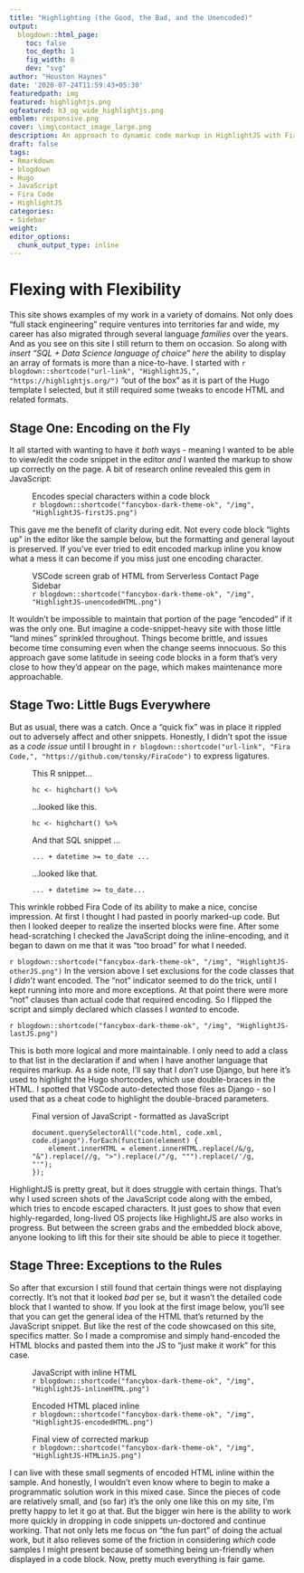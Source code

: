 ```yaml
---
title: "Highlighting (the Good, the Bad, and the Unencoded)"
output:
  blogdown::html_page:
    toc: false
    toc_depth: 1
    fig_width: 8
    dev: "svg"
author: "Houston Haynes"
date: '2020-07-24T11:59:43+05:30'
featuredpath: img
featured: highlightjs.png
ogfeatured: h3_og_wide_highlightjs.png
emblem: responsive.png
cover: \img\contact_image_large.png
description: An approach to dynamic code markup in HighlightJS with Fira Code ligatures for extra flair
draft: false
tags:
- Rmarkdown
- blogdown
- Hugo
- JavaScript
- Fira Code
- HighlightJS
categories: 
- Sidebar
weight: 
editor_options: 
  chunk_output_type: inline
---
```


# Flexing with Flexibility

This site shows examples of my work in a variety of domains. Not only does "full stack engineering" require ventures into territories far and wide, my career has also migrated through several language *families* over the years. And as you see on this site I still return to them on occasion. So along with *insert "SQL + Data Science language of choice" here* the ability to display an array of formats is more than a nice-to-have. I started with `r blogdown::shortcode("url-link", "HighlightJS,", "https://highlightjs.org/")` "out of the box" as it is part of the Hugo template I selected, but it still required some tweaks to encode HTML and related formats. 

## Stage One: Encoding on the Fly

It all started with wanting to have it *both* ways - meaning I wanted to be able to view/edit the code snippet in the editor *and* I wanted the markup to show up correctly on the page. A bit of research online revealed this gem in JavaScript:

<figure><figcaption class="caption">Encodes special characters within a code block</figcaption>
`r blogdown::shortcode("fancybox-dark-theme-ok", "/img", "HighlightJS-firstJS.png")`
</figure>
This gave me the benefit of clarity during edit. Not every code block "lights up" in the editor like the sample below, but the formatting and general layout is preserved. If you've ever tried to edit encoded markup inline you know what a mess it can become if you miss just one encoding character. 
<figure><figcaption class="caption">VSCode screen grab of HTML from Serverless Contact Page Sidebar</figcaption>
`r blogdown::shortcode("fancybox-dark-theme-ok", "/img", "HighlightJS-unencodedHTML.png")`
</figure>
It wouldn't be impossible to maintain that portion of the page "encoded" if it was the only one. But imagine a code-snippet-heavy site with those little "land mines" sprinkled throughout. Things become brittle, and issues become time consuming even when the change seems innocuous. So this approach gave some latitude in seeing code blocks in a form that's very close to how they'd appear on the page, which makes maintenance more approachable.

## Stage Two: Little Bugs Everywhere

But as usual, there was a catch. Once a "quick fix" was in place it rippled out to adversely affect and other snippets. Honestly, I didn't spot the issue as a *code issue* until I brought in `r blogdown::shortcode("url-link", "Fira Code,", "https://github.com/tonsky/FiraCode")` to express ligatures. 

<div class="row">
<div class="col-md-6">
<figure><figcaption class="caption">This R snippet...</figcaption>
<pre><code class="r">hc <- highchart() %>%</code></pre>
</figure>
</div>
<div class="col-md-6">
<figure><figcaption class="caption">...looked like this.</figcaption>
<pre><code class="html">hc &lt;- highchart() %&gt;%</code></pre>
</figure>
</div>
<div class="col-md-6">
<figure><figcaption class="caption">And that SQL snippet ...</figcaption>
<pre><code class="sql">... + datetime >= to_date ...</code></pre>
</figure>
</div>
<div class="col-md-6">
<figure><figcaption class="caption">...looked like that.</figcaption>
<pre><code class="html">... + datetime &gt;= to_date...</code></pre>
</figure>
</div>
</div>

This wrinkle robbed Fira Code of its ability to make a nice, concise impression. At first I thought I had pasted in poorly marked-up code. But then I looked deeper to realize the inserted blocks were fine. After some head-scratching I checked the JavaScript doing the inline-encoding, and it began to dawn on me that it was "too broad" for what I needed.

`r blogdown::shortcode("fancybox-dark-theme-ok", "/img", "HighlightJS-otherJS.png")`
In the version above I set exclusions for the code classes that I *didn't* want encoded. The "not" indicator seemed to do the trick, until I kept running into more and more exceptions. At that point there were more "not" clauses than actual code that required encoding. So I flipped the script and simply declared which classes I *wanted* to encode.

`r blogdown::shortcode("fancybox-dark-theme-ok", "/img", "HighlightJS-lastJS.png")`

This is both more logical and more maintainable. I only need to add a class to that list in the declaration if and when I have another language that requires markup. As a side note, I'll say that I *don't* use Django, but here it's used to highlight the Hugo shortcodes, which use double-braces in the HTML. I spotted that VSCode auto-detected those files as Django - so I used that as a cheat code to highlight the double-braced parameters.

<figure><figcaption class="caption">Final version of JavaScript - formatted as JavaScript</figcaption>
<pre><code class="javascript">document.querySelectorAll("code.html, code.xml, code.django").forEach(function(element) {
    element.innerHTML = element.innerHTML.replace(/&/g, "&amp;").replace(/</g, "&lt;").replace(/>/g, "&gt;").replace(/"/g, "&quot;").replace(/'/g, "&#039;");
});</code></pre>
</figure>

HighlightJS is pretty great, but it does struggle with certain things. That's why I used screen shots of the JavaScript code along with the embed, which tries to encode escaped characters. It just goes to show that even highly-regarded, long-lived OS projects like HighlightJS are also works in progress. But between the screen grabs and the embedded block above, anyone looking to lift this for their site should be able to piece it together.

## Stage Three: Exceptions to the Rules
So after that excursion I still found that certain things were not displaying correctly. It's not that it looked *bad* per se, but it wasn't the detailed code block that I wanted to show. If you look at the first image below, you'll see that you can get the general idea of the HTML that's returned by the JavaScript snippet. But like the rest of the code showcased on this site, specifics matter. So I made a compromise and simply hand-encoded the HTML blocks and pasted them into the JS to "just make it work" for this case.

<div class="row">
<div class="col-md-4">
<figure><figcaption class="caption">JavaScript with inline HTML</figcaption>
`r blogdown::shortcode("fancybox-dark-theme-ok", "/img", "HighlightJS-inlineHTML.png")`
</figure>
</div>
<div class="col-md-4">
<figure><figcaption class="caption">Encoded HTML placed inline</figcaption>
`r blogdown::shortcode("fancybox-dark-theme-ok", "/img", "HighlightJS-encodedHTML.png")`
</figure>
</div>
<div class="col-md-4">
<figure><figcaption class="caption">Final view of corrected markup</figcaption>
`r blogdown::shortcode("fancybox-dark-theme-ok", "/img", "HighlightJS-HTMLinJS.png")`
</figure>
</div>
</div>
I can live with these small segments of encoded HTML inline within the sample. And honestly, I wouldn't even know where to begin to make a programmatic solution work in this mixed case. Since the pieces of code are relatively small, and (so far) it's the only one like this on my site, I'm pretty happy to let it go at that. But the bigger win here is the ability to work more quickly in dropping in code snippets un-doctored and continue working. That not only lets me focus on "the fun part" of doing the actual work, but it also relieves some of the friction in considering *which* code samples I might present because of something being un-friendly when displayed in a code block. Now, pretty much everything is fair game.
